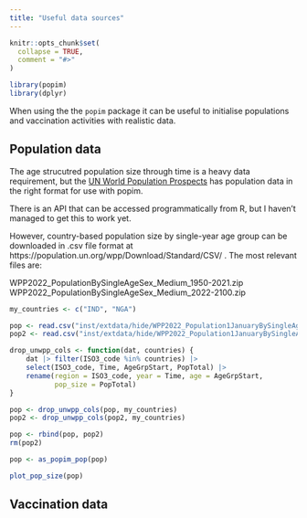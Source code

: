 ```yaml
---
title: "Useful data sources"
---
```


```r
knitr::opts_chunk$set(
  collapse = TRUE,
  comment = "#>"
)
```

```r
library(popim)
library(dplyr)
```
When using the the `popim` package it can be useful to initialise
populations and vaccination activities with realistic data.

## Population data

The age strucutred population size through time is a heavy data
requirement, but the 
[UN World Population Prospects](https://population.un.org/wpp/) has
population data in the right format for use with popim.

There is an API that can be accessed programmatically from R, but I
haven't managed to get this to work yet.

However, country-based population size by single-year age group can be
downloaded in .csv file format at
https://population.un.org/wpp/Download/Standard/CSV/ . The most relevant files are: 

WPP2022_PopulationBySingleAgeSex_Medium_1950-2021.zip
WPP2022_PopulationBySingleAgeSex_Medium_2022-2100.zip

```r
my_countries <- c("IND", "NGA")

pop <- read.csv("inst/extdata/hide/WPP2022_Population1JanuaryBySingleAgeSex_Medium_1950-2021.csv", stringsAsFactors = FALSE)
pop2 <- read.csv("inst/extdata/hide/WPP2022_Population1JanuaryBySingleAgeSex_Medium_2022-2100.csv", stringsAsFactors = FALSE)

drop_unwpp_cols <- function(dat, countries) {
    dat |> filter(ISO3_code %in% countries) |>
    select(ISO3_code, Time, AgeGrpStart, PopTotal) |>
    rename(region = ISO3_code, year = Time, age = AgeGrpStart,
           pop_size = PopTotal)
}

pop <- drop_unwpp_cols(pop, my_countries)
pop2 <- drop_unwpp_cols(pop2, my_countries)

pop <- rbind(pop, pop2)
rm(pop2)

pop <- as_popim_pop(pop)

plot_pop_size(pop)


```
## Vaccination data
